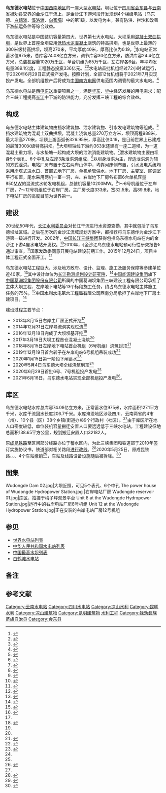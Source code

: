 {{noteTA|G1=Unit}}
{{China means|PRC}}
{{Infobox dam
| name = 乌东德水电站
| image = Wudongde Dam 01.jpg
| image_size = 300px
| image_caption = 乌东德水电站大坝
| location_map = China Yunnan#China Sichuan#China
| location_map_size = 
| location_map_caption = 
| location_map_alt  = 
| coordinates = {{coord|26|19|32|N|102|38|05|E|type:landmark|display=inline,title}}
| country  = {{PRC}}
| location = [[四川省|四川省]][[凉山州|凉山州]][[会东县|会东县]][[乌东德镇_(会东县)|乌东德镇]]狮子尾村钱窝子与[[云南省|云南省]][[昆明市|昆明市]][[禄劝县|禄劝县]][[乌东德镇|乌东德镇]]新村乌东德之间的金沙江上
| purpose = 发电、防洪、航运
| status = 投产发电
| construction_began = 2015年12月
| opening = 2020年
| demolished = 
| cost = 约1200亿元
| builder = 中国能建葛洲坝三峡建设公司乌东德施工局<br>中国水利水电第六工程局有限公司西南分局乌东德施工局 等
| owner = [[中国长江三峡集团|中国长江三峡集团]]
| operator =三峡金沙江云川水电开发有限公司禄劝乌东德电厂
| dam_type = 混凝土双曲拱坝
| dam_crosses = [[金沙江|金沙江]]
| dam_height_foundation = 718米
| dam_height_thalweg = 
| dam_height = 270米
| dam_length  = 326.95米{{noteTag|1=坝顶上游面弧长}}
| dam_elevation_crest = 988米
| dam_width_crest = 
| dam_width_base = 51.41米<ref>{{cite web |title=闪耀世界的中国水电名片：葛洲坝、三峡工程、溪洛渡、向家坝工程、乌东德、白鹤滩工程 |url=http://www.creei.cn/portal/article/index/id/25629.html |website=水电水利规划设计总院 |accessdate=2021-03-30}}</ref>
| dam_volume = 270余万立方米{{noteTag|1=混凝土浇筑量}}
| spillway_count =大坝坝身5个表孔、6个中孔、左岸3条泄洪洞
| spillway_type = 
| spillway_capacity= 
| res_name = 乌东德水库
| res_capacity_total = 74.08亿立方米
| res_capacity_active = 58.63亿立方米{{noteTag|1=正常蓄水位975米时的库容}}
| res_capacity_inactive = 
| res_catchment = 40.61万平方千米
| res_surface = 127.1平方千米<ref name="中国水力发电工程学会">{{cite web |title=水电总院参加金沙江乌东德水电站移民安置规划评审|url=http://www.hydropower.org.cn/showNewsDetail.asp?nsId=16968|website=中国水力发电工程学会|accessdate=2021-03-30}}</ref>
| res_max_length = 206.7千米
| res_max_width = 
| res_max_depth = 
| res_elevation = 975米
| res_tidal_range = 
| lower_dam_type = 混凝土重力坝
| lower_dam_crosses = 金沙江
| lower_dam_height_foundation = 735米
| lower_dam_height_thalweg =
| lower_dam_length = 163米
| lower_dam_elevation_crest = 825.5米
| lower_dam_width_crest = 9米
| lower_dam_width_base = 80米
| lower_dam_volume = 约46.6万立方米
| lower_spillway_count  = 
| lower_spillway_type = 
| lower_spillway_capacity = 
| lower_res_name = 水垫塘
| plant_name = 乌东德电厂
| plant_coordinates = <!-- {{coord|..|..|type:landmark|display=inline}}-->
| plant_operator =
| plant_commission =2020年
| plant_decommission = 
| plant_type = 坝式水电站地下式厂房
| plant_hydraulic_head = 137米
| plant_turbines = 12 × 850 [[兆瓦|MW]] [[法蘭西斯式水輪機|混流式水轮机]]
| plant_pumpgenerators =
| plant_pumps =
| plant_capacity = 1020 万千瓦
| plant_capacity_factor =
| plant_efficiency =
| plant_storage_hours =
| plant_annual_gen =
| plant_annual_gen_year =
| website  = 
| extra  = 
}}
'''乌东德水电站'''位于[[中国西南地区|中国西南地区]]的一座大型[[水电站|水电站]]，坝址位于[[四川省|四川省]][[会东县|会东县]]与[[云南省|云南省]][[禄劝县|禄劝县]]交界的[[金沙江|金沙江]]干流上，是金沙江下游河段开发规划4个梯级电站（乌东德、[[白鹤滩水电站|白鹤滩]]、[[溪洛渡水电站|溪洛渡]]、[[向家壩水电站|向家壩]]）中的第1级，以发电为主，兼有防洪、拦沙和改善下游航运条件等综合效益。

乌东德水电站是中国装机容量第四大、世界第七大水电站。大坝采用[[混凝土|混凝土]][[双曲拱坝|双曲拱坝]]，是世界上首座全坝应用[[低热水泥混凝土|低热水泥混凝土]]浇筑的特高拱坝，也是世界上最薄的300米级特高拱坝，坝高270米，平均厚度40米，厚高比仅为0.19。<ref>{{cite web|url=https://news.mydrivers.com/1/697/697666.htm|title=中国第四大水电站今日发电：世界最薄双曲拱坝 像鸡蛋壳一样|access-date=2020-06-30|archive-date=2020-09-22|archive-url=https://web.archive.org/web/20200922084007/http://news.mydrivers.com/1/697/697666.htm}}</ref>水电站正常蓄水位975米，总库容74.08亿立方米，调节库容30亿立方米，防洪库容24.4亿立方米，总[[装机容量|装机容量]]1020万[[千瓦|千瓦]]，单台机组为85万千瓦，左右岸各6台。年平均发电量389.1亿[[千瓦·時|度]]，工程[[静态投资|静态投资]]336亿元。<ref>{{cite web|url=http://www.ctgpc.com.cn/sx/news.php?mNew|title=乌东德水电站|publisher=中国长江三峡集团公司|date=2007-01-05|author=|deadurl=yes|archiveurl=https://web.archive.org/web/20150402190654/http://www.ctgpc.com.cn/sx/news.php?mNew|archivedate=2015-04-02|accessdate=2015-03-05}}</ref><ref>{{cite web|url=http://www.chinawater.com.cn/newscenter/ly/cj/202007/t20200715_753250.html|title=乌东德水电站正式纳入2020年度长江流域水工程联合调度范围|publisher=中国水利网(中国水利报社)|date=2020-07-15|access-date=2020-07-15|archive-date=2020-07-15|archive-url=https://web.archive.org/web/20200715083807/http://www.chinawater.com.cn/newscenter/ly/cj/202007/t20200715_753250.html}}</ref>水电站首批机组经过72小时试运行，于2020年6月29日正式投产发电。按照计划，全部12台机组将于2021年7月实现投产发电。全部机组投产后将成为[[中国南方电网|中国南方电网]]供电范围内调管的最大水电站。<ref>{{cite web |title=乌东德水电站打造中国版水电新奇迹 |url=http://www.yn.xinhuanet.com/reporter/2021-03/29/c_139843531.htm |website=新华网云南频道 |accessdate=2021-03-30 |archive-date=2021-03-29 |archive-url=https://web.archive.org/web/20210329053437/http://www.yn.xinhuanet.com/reporter/2021-03/29/c_139843531.htm }}</ref>

乌东德水电站是[[西电东送|西电东送]]重要项目之一，满足[[华东|华东]]、[[华中|华中]]经济发展的用电需求；配合三峡工程提高[[长江|长江]]中下游的防洪能力，充分发挥三峡工程的综合效益。

==构成==
乌东德水电站主体建筑物由挡水建筑物、泄水建筑物、引水发电建筑物等组成。<ref>{{cite web |title=乌东德水电站即将建成 |url=https://www.sohu.com/a/340627262_651611 |website=搜狐 |accessdate=2021-03-30}}</ref>挡水建筑物为混凝土双曲拱坝，混凝土浇筑总量270万立方米，坝顶高程988米，最大坝高270米，坝顶上游面弧长326.95米，厚高比仅0.19，是目前世界上已建成的最薄300米级特高拱坝。<ref>{{cite news |author1=李继洪 王普 |title=乌东德水电站特高拱坝主体工程完工 |url=http://yndaily.yunnan.cn/html/2020-06/13/content_1351801.htm?div=0 |accessdate=2021-03-30 |work=《[[云南日报|云南日报]]》 |date=2020-06-13}}</ref>大坝坝轴线下游约363米还建有一座二道坝，为一道混凝土重力坝，与水垫塘一起构成大坝的泄洪消能建筑物。<ref>{{cite web |title=见证｜乌东德水电站工程二道坝建成 |url=https://www.sohu.com/a/322997236_696766 |website=搜狐 |accessdate=2021-03-30}}</ref>泄水建筑物主要由坝身5个表孔、6个中孔及左岸3条泄洪洞组成，<ref>{{cite web |title=乌东德水电站泄洪洞进水塔工程顺利封顶 |url=https://www.sohu.com/a/259742764_100122963 |website=搜狐 |accessdate=2021-03-30}}</ref>以坝身泄洪为主，岸边泄洪洞为辅的方式泄洪。电站厂房布置于左右两岸山体中，均靠河床侧布置，引水发电系统均采用岸塔式进水口、首部式地下厂房，单机单管供水，地下厂房、主变室、尾调室平行布置，尾水采用两机一室一洞，左、右岸地下厂房各布置6台单机容量850[[瓦特|MW]]的混流式水轮发电机组，总装机容量10200MW。<ref>{{cite web |title=乌东德水电站第三阶段蓄水质量监督顺利完成 |url=https://www.powerchina.cn/art/2020/8/27/art_7443_857166.html |website=中国电力建设集团 |accessdate=2021-03-30}}</ref>1～6号机组位于左岸厂房，7～12号机组位于右岸厂房。主厂房长度333米，宽32.5米，高89.8米，地下电站厂房的高度目前为世界第一。

==建设==
20世纪50年代，[[长江水利委员会|长江水利委员会]]对长江干流进行水资源查勘，其中就包括了乌东德坝址区域。之后在历次的金沙江流域规划方案中，都推荐将乌东德作为金沙江下游第一级进行开发。2002年，[[中国长江三峡集团|中国长江三峡集团]]获得包括乌东德水电站在内的金沙江下游4座水电站开发权。<ref>{{cite web |title=金沙江将建4座巨型水电站 相当于两个三峡工程 |url=http://news.bandao.cn/news_html/201106/20110620/news_20110620_1384485.shtml |website=半岛网 |accessdate=2021-03-30}}</ref>2010年，《金沙江乌东德水电站预可行性研究报告》通过审查，<ref>{{cite journal |author1=谢泽 |coauthors=但棣瑶 |title=梦启乌东德-乌东德水电站工程筹建工作综述 |journal=《四川水利发电》 |date=2016年2月 |volume=35 |issue=1 |pages=130-132 |url=https://www.ixueshu.com/document/33e415585d28df11318947a18e7f9386.html |accessdate=2021-03-30}}</ref>[[国家发改委|国家发改委]]同意开展电站建设前期工作。2015年12月24日，项目主体工程正式全面开工。<ref>{{cite web |title=水电建设：乌东德水电站主体工程开工 |url=http://www.ceec.net.cn/art/2016/1/27/art_19877_840964.html |website=中国能建 |accessdate=2021-03-30 |archive-date=2017-01-06 |archive-url=https://web.archive.org/web/20170106172410/http://www.ceec.net.cn/art/2016/1/27/art_19877_840964.html }}</ref>

乌东德水电站工程巨大，涉及地方政府、设计、监理、施工及服务保障等参建单位近40家。<ref>{{cite journal |author1=李华，余海彬，孟友瑞 |title=大型水利水电工程一线办公室管理工作探析——以中国三峡集团乌东德水电站为例 |journal=《水电与新能源》 |date=2017 |issue=8 |pages=57-60 |doi=10.13622/j.cnki.cn42-1800/tv.1671-3354.2017.08.015 |url=https://www.ixueshu.com/document/b7074b08d45f89d8bafae32faf5e676f.html |accessdate=2021-03-30}}</ref>其中设计单位为[[长江勘测规划设计研究院|长江勘测规划设计研究院]]，<ref>{{cite journal |author1=姚国寿，孔建 |title=自主创新攻难关——长江勘测规划设计研究院设计乌东德水电站记实 |journal=《四川水力发电》 |date=2016}}</ref>[[中国能源建设集团|中国能源建设集团]]旗下[[中国葛洲坝集团股份有限公司|中国葛洲坝集团股份有限公司]]所属的中国葛洲坝集团三峡建设工程有限公司承担了主体大坝工程、左岸地下电站等13个标段施工任务，约占乌东德水电站主体施工任务的75%。<ref>{{cite news |title=乌东德水电站建设如火如荼 |url=http://m.xinhuanet.com/2019-06/03/c_1210150293.htm |accessdate=2021-03-30 |agency=新华网 |date=2019-06-03}}</ref>[[中国水利水电第六工程局有限公司|中国水利水电第六工程局有限公司]]西南分局承担了右岸地下厂房土建项目。<ref name="水电六局">{{cite web |title=引领地下工程建设，再创地下铁军辉煌——乌东德右岸地下电站厂房施工记实 |url=http://6j.powerchina.cn/art/2019/12/12/art_4493_718081.html |website=中国水利水电第六工程局有限公司 |accessdate=2021-03-30}}</ref>

建设过程主要节点：
*2013年8月15日右岸主厂房正式开挖<ref name="水电六局"/>
*2014年12月31日左岸导流洞实现过流<ref name="搜狐">{{cite web |title=滴水穿石 共铸伟业 乌东德水电站大坝工程施工纪实 |url=https://www.sohu.com/a/129385166_131990 |website=搜狐 |accessdate=2021-03-30}}</ref>
*2016年12月18日完成了大坝坝基开挖<ref name="搜狐"/>
*2017年3月16日大坝工程首仓混凝土浇筑<ref name="搜狐"/>
*2018年8月15日左岸地下电站首台机组（6号机组）浇筑封顶<ref>{{cite web |title=乌东德左岸地下电站首台机组浇筑封顶 |url=https://www.chinanews.com/ny/2018/08-17/8603541.shtml |website=中国新闻网 |accessdate=2021-03-30 |archive-date=2019-02-25 |archive-url=https://web.archive.org/web/20190225092733/http://www.chinanews.com/ny/2018/08-17/8603541.shtml }}</ref>
*2019年12月19日首台转子在左岸电站6号机组吊装成功<ref>{{cite web |title=中国能建葛洲坝机电乌东德左岸电站首台机组转子吊装成功|url=http://www.sc.chinanews.com.cn/bwbd/2019-12-19/118057.html|website=中国新闻网 |accessdate=2021-03-30}}</ref>
*2020年1月15日第一阶段下闸蓄水<ref name="澎湃">{{cite web |title=精美大片记录“乌东德时间” |url=https://www.thepaper.cn/newsDetail_forward_10639699 |website=澎湃新闻 |accessdate=2021-03-30}}</ref>
*2020年5月4日乌东德大坝全线浇筑到顶<ref name="澎湃"/>
*2020年6月29日首批6号、7号机组投产发电<ref name="澎湃"/>
*2021年6月16日，乌东德水电站实现全部机组投产发电<ref>{{cite news |title=金沙江乌东德水电站 不只有多项世界之最还有这些故事...... |url=https://finance.sina.com.cn/tech/2021-06-16/doc-ikqcfnca1400622.shtml |accessdate=2021-06-16 |archive-date=2021-06-19 |archive-url=https://web.archive.org/web/20210619173442/https://finance.sina.com.cn/tech/2021-06-16/doc-ikqcfnca1400622.shtml }}</ref>。

==库区==
乌东德水电站水库总库容74.08亿立方米，正常蓄水位975米，水库面积127.1平方千米，水库干流回水长度206.7千米。水库淹没地区涉及四川、云南两省的4市（州）、10个县（区）38个乡镇(街道办)89个行政村（社区）。<ref name="中国水力发电工程学会"/>由于库区所在地人口密度较低，单位装机容量搬迁安置人口要远远低于三峡水电站。工程建设征地总面积138.65平方公里，规划搬迁安置人口32182人。

原[[成昆铁路|成昆铁路]]{{站|攀枝花}}至{{站|元谋}}区间部分线路亦位于蓄水区内，为此三峡集团和铁道部于2010年签订实施协议书，铁道部对相关路段[[永广铁路|进行改线]]。<ref>{{cite news|title=成昆铁路将改线 满足乌东德水电站运行需求|url=http://news.sohu.com/20100805/n274015269.shtml|publisher=搜狐网|work=中国新闻网|date=2010-08-05}}</ref>2020年5月25日，原成昆铁路{{站|红江}}、{{站|大湾子}}、{{站|师庄}}、{{站|新江}}4个车站撤销<Ref>
{{cite news|title=成昆铁路这4车站因电站蓄水停运 新调整线路来了|url=http://society.yunnan.cn/system/2020/05/25/030684284.shtml|publisher=云南网|date=2020-05-25|accessdate=2020-05-25|archive-date=2020-06-08|archive-url=https://web.archive.org/web/20200608050605/http://society.yunnan.cn/system/2020/05/25/030684284.shtml}}
</ref>，车站及线路设备设施随后被拆除。<ref>{{cite news|title=“铁龙”携手“水龙”造福民生|url=http://www.peoplerail.com/rmtd2016/content/2020-07/03/content_100561.htm|publisher=人民铁道网|date=2020-07-03|accessdate=2020-07-04|archive-date=2021-01-07|archive-url=https://web.archive.org/web/20210107002307/http://www.peoplerail.com/rmtd2016/content/2020-07/03/content_100561.htm}}</ref>
==图集==
<gallery>
Wudongde Dam 02.jpg|大坝近照，可见5个表孔、6个中孔
The power house of Wudongde Hydropower Station.jpg |右岸电站厂房
Wudongde reservoir 01.jpg|库区，拍摄于梅子坪观景平台
Unit 8 at the Wudongde Hydropower Station.jpg|运行中的右岸电站厂房8号机组
Unit 12 at the Wudongde Hydropower Station.jpg|正在安装的右岸电站厂房12号机组
</gallery>
==参见==
*[[世界水电站列表|世界水电站列表]]
*[[中华人民共和国水电站列表|中华人民共和国水电站列表]]
*[[中国最高水坝列表|中国最高水坝列表]]
*[[白鹤滩水电站|白鹤滩水电站]]
==备注==
{{noteFoot}}
==参考文献==
{{reflist|30em}}
{{Commons category|Wudongde Hydropower Station}}
{{长江水电站}}
{{云南地理|水体}}

[[Category:云南水电站|Category:云南水电站]]
[[Category:四川水电站|Category:四川水电站]]
[[Category:凉山水利|Category:凉山水利]]
[[Category:昆明水利|Category:昆明水利]]
[[Category:凉山建筑物|Category:凉山建筑物]]
[[Category:昆明建筑物|Category:昆明建筑物]]
[[Category:金沙江水系|水利工程]]
[[Category:禄劝彝族苗族自治县|Category:禄劝彝族苗族自治县]]
[[Category:会东县|Category:会东县]]